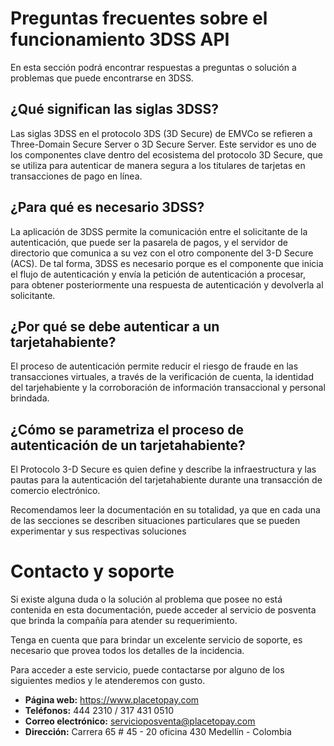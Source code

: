 <MissingTranslationBanner />

# Preguntas frecuentes sobre el funcionamiento 3DSS API

En esta sección podrá encontrar respuestas a preguntas o solución a problemas que puede encontrarse en 3DSS.

## ¿Qué significan las siglas 3DSS?

Las siglas 3DSS en el protocolo 3DS (3D Secure) de EMVCo se refieren a Three-Domain Secure Server o 3D Secure Server. Este servidor es uno de los componentes clave dentro del ecosistema del protocolo 3D Secure, que se utiliza para autenticar de manera segura a los titulares de tarjetas en transacciones de pago en línea.

## ¿Para qué es necesario 3DSS?

La aplicación de 3DSS permite la comunicación entre el solicitante de la autenticación, que puede ser la pasarela de pagos, y el servidor de directorio que comunica a su vez con el otro componente del 3-D Secure (ACS). De tal forma, 3DSS es necesario porque es el componente que inicia el flujo de autenticación y envía la petición de autenticación a procesar, para obtener posteriormente una respuesta de autenticación y devolverla al solicitante.

## ¿Por qué se debe autenticar a un tarjetahabiente?

El proceso de autenticación permite reducir el riesgo de fraude en las transacciones virtuales, a través de la  verificación de cuenta, la identidad del tarjehabiente y la corroboración de información transaccional y personal brindada.

## ¿Cómo se parametriza el proceso de autenticación de un tarjetahabiente?

El Protocolo 3-D Secure es quien define y describe la infraestructura y las pautas para la autenticación del tarjetahabiente durante una transacción de comercio electrónico.

Recomendamos leer la documentación en su totalidad, ya que en cada una de las secciones se describen situaciones particulares que se pueden experimentar y sus respectivas soluciones

# Contacto y soporte

Si existe alguna duda o la solución al problema que posee no está contenida en esta documentación, puede acceder al servicio de posventa que brinda la compañía para atender su requerimiento.

Tenga en cuenta que para brindar un excelente servicio de soporte, es necesario que provea todos los detalles de la incidencia.

Para acceder a este servicio, puede contactarse por alguno de los siguientes medios y le atenderemos con gusto.

  - **Página web:** https://www.placetopay.com
  - **Teléfonos:** 444 2310 / 317 431 0510
  - **Correo electrónico:** servicioposventa@placetopay.com
  - **Dirección:** Carrera 65 # 45 - 20 oficina 430 Medellín - Colombia
